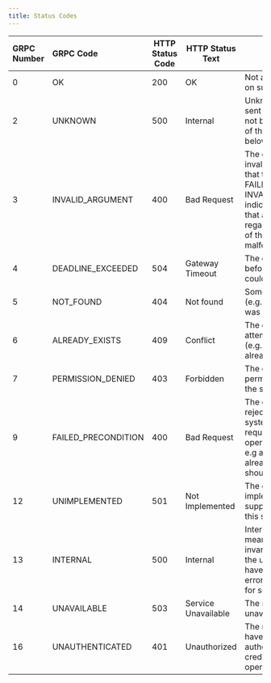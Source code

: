 ```yaml
---
title: Status Codes
---
```


| GRPC Number | GRPC Code           | HTTP Status Code | HTTP Status Text    | Description                                                                                                                                                                                                               |
| :---------- | :------------------ | ---------------- | ------------------- | ------------------------------------------------------------------------------------------------------------------------------------------------------------------------------------------------------------------------- |
| 0           | OK                  | 200              | OK                  | Not an error; returned on success.                                                                                                                                                                                        |
| 2           | UNKNOWN             | 500              | Internal            | Unknown error, this is sent if the error could not be identified as one of the errors described below                                                                                                                     |
| 3           | INVALID_ARGUMENT    | 400              | Bad Request         | The client specified an invalid argument. Note that this differs from FAILED_PRECONDITION. INVALID_ARGUMENT indicates arguments that are problematic regardless of the state of the system (e.g., a malformed file name). |
| 4           | DEADLINE_EXCEEDED   | 504              | Gateway Timeout     | The deadline expired before the operation could complete.                                                                                                                                                                 |
| 5           | NOT_FOUND           | 404              | Not found           | Some requested entity (e.g. user or project) was not found.                                                                                                                                                               |
| 6           | ALREADY_EXISTS      | 409              | Conflict            | The entity that a client attempted to create (e.g. user or project) already exists.                                                                                                                                       |
| 7           | PERMISSION_DENIED   | 403              | Forbidden           | The caller does not have permission to execute the specified operation.                                                                                                                                                   |
| 9           | FAILED_PRECONDITION | 400              | Bad Request         | The operation was rejected because the system is not in a state required for the operation's execution. e.g a project that is already deactivated, should be deactivated                                                  |
| 12          | UNIMPLEMENTED       | 501              | Not Implemented     | The operation is not implemented or is not supported/enabled in this service.                                                                                                                                             |
| 13          | INTERNAL            | 500              | Internal            | Internal errors. This means that some invariants expected by the underlying system have been broken. This error code is reserved for serious errors.                                                                      |
| 14          | UNAVAILABLE         | 503              | Service Unavailable | The service is currently unavailable.                                                                                                                                                                                     |
| 16          | UNAUTHENTICATED     | 401              | Unauthorized        | The request does not have valid authentication credentials for the operation.                                                                                                                                             |
